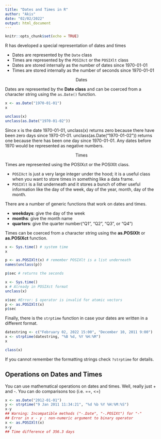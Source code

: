 ```yaml
---
title: "Dates and Times in R"
author: "Akis"
date: "02/02/2022"
output: html_document
---
```


```r
knitr::opts_chunk$set(echo = TRUE)
```

R has developed a special representation of dates and times

* Dates are represented by the `Date` class
* Times are represented by the `POSIXct` or the `POSIXlt` class
* Dates are stored internally as the number of dates since 1970-01-01
* Times are stored internally as the number of seconds since 1970-01-01

<center> Dates </center>

Dates are represented by the **Date class** and can be coerced from a character string using the `as.Date()` function.

```r
x <- as.Date("1970-01-01")
x

unclass(x) 
unclass(as.Date("1970-01-02"))
```

Since x is the date 1970-01-01, unclass(x) returns zero because there have been zero days since 1970-01-01. unclass(as.Date("1970-01-02")) returns one because there has been one day since 1970-01-01. Any dates before 1970 would be represented as negative numbers.

<center> Times </center>

Times are represented using the POSIXct or the POSIXlt class.

* `POSIXct` is just a very large integer under the hood; it is a useful class when you want to store times in something like a data frame.
* `POSIXlt` is a list underneath and it stores a bunch of other useful information like the day of the week, day of the year, month, day of the month.

There are a number of generic functions that work on dates and times.

* **weekdays**: give the day of the week
* **months**: give the month name
* **quarters**: give the quarter number("Q1", "Q2", "Q3", or "Q4")

Times can be coerced from a character string using the **as.POSIXlt** or **as.POSIXct** function.

```r
x <- Sys.time() # system time
x

p <- as.POSIXlt(x) # remember POSIXlt is a list underneath
names(unclass(p))

p$sec # returns the seconds 
```

```r
x <- Sys.time()
x # Already in POSIXct format
unclass(x)

x$sec #Error: $ operator is invalid for atomic vectors
p <- as.POSIXlt(x)
p$sec
```

Finally, there is the `strptime` function in case your dates are written in a different format.

```r
datestring <- c("February 02, 2022 15:00", "December 10, 2011 9:00")
x <- strptime(datestring, "%B %d, %Y %H:%M")
x

class(x)
```

If you cannot remember the formatting strings check `?strptime` for details.

## Operations on Dates and Times

You can use mathematical operations on dates and times. Well, really just + and -. You can do comparisons too (i.e. ==, <=)

```r
x <- as.Date("2012-01-01")
y <- strptime("9 Jan 2011 11:34:21", "%d %b %Y %H:%M:%S")
x-y
## Warning: Incompatible methods ("-.Date", "-.POSIXt") for "-"
## Error in x - y : non-numeric argument to binary operator
x <- as.POSIXlt(x)
x-y
## Time difference of 356.3 days
```


